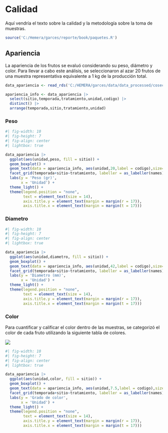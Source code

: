 # Calidad

Aquí vendría el texto sobre la calidad y la metodología sobre la toma de muestras.

```r
source('C:/Hemera/garces/reporte/book/paquetes.R')
```

## Apariencia

La apariencia de los frutos se evaluó considerando su peso, diámetro y color. Para llevar a cabo este análisis, se seleccionaron al azar 20 frutos de una muestra representativa equivalente a 1 kg de la producción total.

```r
data_apariencia <- read_rds('C:/HEMERA/garces/data/data_processed/cosecha/apariencia.rds')

apariencia_info <- data_apariencia |>
  select(sitio,temporada,tratamiento,unidad,codigo) |>
  distinct() |>
  arrange(temporada,sitio,tratamiento,unidad)
```

### Peso

```r
#| fig-width: 10
#| fig-height: 7
#| fig-align: center
#| lightbox: true

data_apariencia |>
  ggplot(aes(unidad,peso, fill = sitio)) +
  geom_boxplot() +
  geom_text(data = apariencia_info, aes(unidad,20,label = codigo),size=3) +
  facet_grid(temporada+sitio~tratamiento, labeller = as_labeller(names)) +
  labs(y = 'Peso (gr)',
       x = 'Unidad') +
  theme_light() +
  theme(legend.position = "none",
        text = element_text(size = 14),
        axis.title.y = element_text(margin = margin(r = 17)),
        axis.title.x = element_text(margin = margin(t = 17)))
```

### Diametro

```r
#| fig-width: 10
#| fig-height: 7
#| fig-align: center
#| lightbox: true

data_apariencia |>
  ggplot(aes(unidad,diametro, fill = sitio)) +
  geom_boxplot() +
  geom_text(data = apariencia_info, aes(unidad,42,label = codigo),size=3) +
  facet_grid(temporada+sitio~tratamiento, labeller = as_labeller(names)) +
  labs(y = 'Diametro (mm)',
       x = 'Unidad') +
  theme_light() +
  theme(legend.position = "none",
        text = element_text(size = 14),
        axis.title.y = element_text(margin = margin(r = 17)),
        axis.title.x = element_text(margin = margin(t = 17)))
```

### Color

Para cuantificar y calificar el color dentro de las muestras, se categorizó el color de cada fruto utilizando la siguiente tabla de colores.

![](C:/Hemera/garces/reporte/plots/misc/10_tabla_de_color.jpg)

```r
#| fig-width: 10
#| fig-height: 7
#| fig-align: center
#| lightbox: true

data_apariencia |>
  ggplot(aes(unidad,color, fill = sitio)) +
  geom_boxplot() +
  geom_text(data = apariencia_info, aes(unidad,7.5,label = codigo),size=3) +
  facet_grid(temporada+sitio~tratamiento, labeller = as_labeller(names)) +
  labs(y = 'Grado de color',
       x = 'Unidad') +
  theme_light() +
  theme(legend.position = "none",
        text = element_text(size = 14),
        axis.title.y = element_text(margin = margin(r = 17)),
        axis.title.x = element_text(margin = margin(t = 17)))
```
